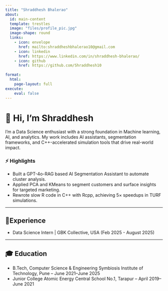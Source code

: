 ```yaml
---
title: "Shraddhesh Bhalerao"
about:
  id: main-content
  template: trestles
  image: "files/profile_pic.jpg"
  image-shape: round
  links:
    - icon: envelope
      href: mailto:shraddheshbhalerao10@gmail.com
    - icon: linkedin
      href: https://www.linkedin.com/in/shraddhesh-bhalerao/
    - icon: github
      href: https://github.com/Shraddhesh10
    
format:
  html:
    page-layout: full
execute:
    eval: false
---
```


::: {#main-content}
# 👋 Hi, I'm Shraddhesh

I’m a Data Science enthusiast with a strong foundation in Machine learning, AI, and analytics. My work includes AI assistants, segmentation frameworks, and C++-accelerated simulation tools that drive real-world impact.

### ⚡ Highlights

-   Built a GPT-4o-RAG based AI Segmentation Assistant to automate cluster analysis.
-   Applied PCA and KMeans to segment customers and surface insights for targeted marketing.
-   Rewrote slow R code in C++ with Rcpp, achieving 5× speedups in TURF simulations.

------------------------------------------------------------------------

## 💼Experience

-   Data Science Intern \| GBK Collective, USA (Feb 2025 - August 2025)

------------------------------------------------------------------------

## 🎓 Education

-   B.Tech, Computer Science & Engineering [Symbiosis Institute of Technology, Pune – June 2021–June 2025]{.gray}
-   Junior College [Atomic Energy Central School No.1, Tarapur – April 2019–June 2021]{.gray}
:::